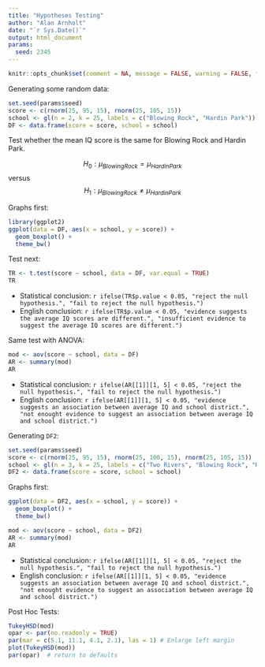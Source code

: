 ```yaml
---
title: "Hypotheses Testing"
author: "Alan Arnholt"
date: "`r Sys.Date()`"
output: html_document
params:
  seed: 2345
---
```


```r
knitr::opts_chunk$set(comment = NA, message = FALSE, warning = FALSE, fig.align = "center")
```

Generating some random data:

```r
set.seed(params$seed)
score <- c(rnorm(25, 95, 15), rnorm(25, 105, 15))
school <- gl(n = 2, k = 25, labels = c("Blowing Rock", "Hardin Park"))
DF <- data.frame(score = score, school = school)
```

Test whether the mean IQ score is the same for Blowing Rock and Hardin Park.

$$H_0: \mu_{Blowing Rock} = \mu_{Hardin Park}$$ versus $$H_1: \mu_{Blowing Rock} \neq \mu_{Hardin Park}$$

Graphs first:

```r
library(ggplot2)
ggplot(data = DF, aes(x = school, y = score)) +
  geom_boxplot() + 
  theme_bw()
```

Test next:

```r
TR <- t.test(score ~ school, data = DF, var.equal = TRUE)
TR
```

* Statistical conclusion: `r ifelse(TR$p.value < 0.05, "reject the null hypothesis.", "fail to reject the null hypothesis.")` 
* English conclusion: `r ifelse(TR$p.value < 0.05, "evidence suggests the average IQ scores are different.", "insufficient evidence to suggest the average IQ scores are different.")`

Same test with ANOVA:

```r
mod <- aov(score ~ school, data = DF)
AR <- summary(mod)
AR
```

* Statistical conclusion: `r ifelse(AR[[1]][1, 5] < 0.05, "reject the null hypothesis.", "fail to reject the null hypothesis.")`
* English conclusion: `r ifelse(AR[[1]][1, 5] < 0.05, "evidence suggests an association between average IQ and school district.", "not enought evidence to suggest an association between average IQ and school district.")`


Generating `DF2`:

```r
set.seed(params$seed)
score <- c(rnorm(25, 95, 15), rnorm(25, 100, 15), rnorm(25, 105, 15))
school <- gl(n = 3, k = 25, labels = c("Two Rivers", "Blowing Rock", "Hardin Park"))
DF2 <- data.frame(score = score, school = school)
```

Graphs first:

```r
ggplot(data = DF2, aes(x = school, y = score)) + 
  geom_boxplot() + 
  theme_bw()
```

```r
mod <- aov(score ~ school, data = DF2)
AR <- summary(mod)
AR
```

* Statistical conclusion: `r ifelse(AR[[1]][1, 5] < 0.05, "reject the null hypothesis.", "fail to reject the null hypothesis.")`
* English conclusion: `r ifelse(AR[[1]][1, 5] < 0.05, "evidence suggests an association between average IQ and school district.", "not enought evidence to suggest an association between average IQ and school district.")`

Post Hoc Tests:

```r
TukeyHSD(mod)
opar <- par(no.readonly = TRUE)
par(mar = c(5.1, 11.1, 4.1, 2.1), las = 1) # Enlarge left margin
plot(TukeyHSD(mod))
par(opar)  # return to defaults
```